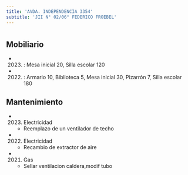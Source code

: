```yaml
---
title: 'AVDA. INDEPENDENCIA 3354'
subtitle: 'JII N° 02/06° FEDERICO FROEBEL'
---
```


#


## Mobiliario

*  (2023) : Mesa inicial 20, Silla escolar 120 

*  (2022) : Armario 10, Biblioteca 5, Mesa inicial 30, Pizarrón 7, Silla escolar 180 





## Mantenimiento

*  (2023) Electricidad 
    + Reemplazo de un ventilador de techo

*  (2022) Electricidad 
    + Recambio de extractor de aire

*  (2021) Gas 
    + Sellar ventilacion caldera,modif tubo



